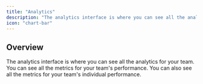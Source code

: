 ```yaml
---
title: "Analytics"
description: "The analytics interface is where you can see all the analytics for your team."
icon: "chart-bar"
---
```


## Overview

The analytics interface is where you can see all the analytics for your team. You can see all the metrics for your team's performance. You can also see all the metrics for your team's individual performance.

